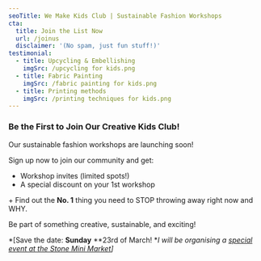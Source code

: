 ```yaml
---
seoTitle: We Make Kids Club | Sustainable Fashion Workshops
cta:
  title: Join the List Now
  url: /joinus
  disclaimer: '(No spam, just fun stuff!)'
testimonial:
  - title: Upcycling & Embellishing
    imgSrc: /upcycling for kids.png
  - title: Fabric Painting
    imgSrc: /fabric painting for kids.png
  - title: Printing methods
    imgSrc: /printing techniques for kids.png
---
```


### Be the First to Join Our Creative Kids Club!

Our sustainable fashion workshops are launching soon!

Sign up now to join our community and get:

* Workshop invites (limited spots!)
* A special discount on your 1st workshop

\+ Find out the **No. 1** thing you need to STOP throwing away right now and WHY.

Be part of something creative, sustainable, and exciting!

*\[Save the date: **Sunday** **23rd of March! **I will be organising a [special event at the Stone Mini Market](https://wemakekidsclub.com/news/Fashion-Kids-Workshop-Leytonstone-23-03-25/)]*
